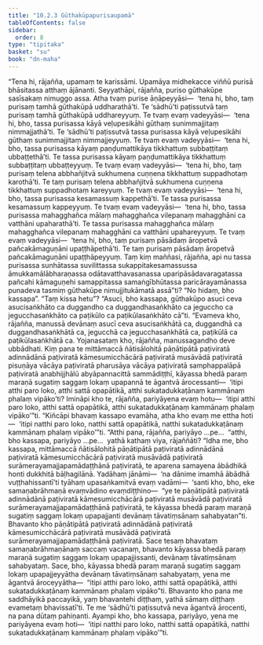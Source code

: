 ```yaml
---
title: "10.2.3 Gūthakūpapurisaupamā"
tableOfContents: false
sidebar:
  order: 8
type: "tipitaka"
basket: "su"
book: "dn-maha"
---
```



<DynamicBreadcrumb />

<Division number="415" book="dn-maha" bookNo="7" page="259">

<Paragraph number="1100" book="dn-maha">
“Tena hi, rājañña, upamaṃ te karissāmi. Upamāya midhekacce viññū purisā bhāsitassa atthaṃ ājānanti. Seyyathāpi, rājañña, puriso gūthakūpe sasīsakaṃ nimuggo assa. Atha tvaṃ purise āṇāpeyyāsi—  ‘tena hi, bho, taṃ purisaṃ tamhā gūthakūpā uddharathā’ti. Te ‘sādhū’ti paṭissutvā taṃ purisaṃ tamhā gūthakūpā uddhareyyuṃ. Te tvaṃ evaṃ vadeyyāsi—  ‘tena hi, bho, tassa purisassa kāyā veḷupesikāhi gūthaṃ sunimmajjitaṃ nimmajjathā’ti. Te ‘sādhū’ti paṭissutvā tassa purisassa kāyā veḷupesikāhi gūthaṃ sunimmajjitaṃ nimmajjeyyuṃ. Te tvaṃ evaṃ vadeyyāsi—  ‘tena hi, bho, tassa purisassa kāyaṃ paṇḍumattikāya tikkhattuṃ subbaṭṭitaṃ ubbaṭṭethā’ti. Te tassa purisassa kāyaṃ paṇḍumattikāya tikkhattuṃ subbaṭṭitaṃ ubbaṭṭeyyuṃ. Te tvaṃ evaṃ vadeyyāsi—  ‘tena hi, bho, taṃ purisaṃ telena abbhañjitvā sukhumena cuṇṇena tikkhattuṃ suppadhotaṃ karothā’ti. Te taṃ purisaṃ telena abbhañjitvā sukhumena cuṇṇena tikkhattuṃ suppadhotaṃ kareyyuṃ. Te tvaṃ evaṃ vadeyyāsi—  ‘tena hi, bho, tassa purisassa kesamassuṃ kappethā’ti. Te tassa purisassa kesamassuṃ kappeyyuṃ. Te tvaṃ evaṃ vadeyyāsi—  ‘tena hi, bho, tassa purisassa mahagghañca mālaṃ mahagghañca vilepanaṃ mahagghāni ca vatthāni upaharathā’ti. Te tassa purisassa mahagghañca mālaṃ mahagghañca vilepanaṃ mahagghāni ca vatthāni upahareyyuṃ. Te tvaṃ evaṃ vadeyyāsi—  ‘tena hi, bho, taṃ purisaṃ pāsādaṃ āropetvā pañcakāmaguṇāni upaṭṭhāpethā’ti. Te taṃ purisaṃ pāsādaṃ āropetvā pañcakāmaguṇāni upaṭṭhāpeyyuṃ.
</Paragraph>

<Paragraph number="1101" book="dn-maha">
Taṃ kiṃ maññasi, rājañña, api nu tassa purisassa sunhātassa suvilittassa sukappitakesamassussa āmukkamālābharaṇassa odātavatthavasanassa uparipāsādavaragatassa pañcahi kāmaguṇehi samappitassa samaṅgībhūtassa paricārayamānassa punadeva tasmiṃ gūthakūpe nimujjitukāmatā assā”ti? “No hidaṃ, bho kassapa”. “Taṃ kissa hetu”? “Asuci, bho kassapa, gūthakūpo asuci ceva asucisaṅkhāto ca duggandho ca duggandhasaṅkhāto ca jeguccho ca jegucchasaṅkhāto ca paṭikūlo ca paṭikūlasaṅkhāto cā”ti. “Evameva kho, rājañña, manussā devānaṃ asucī ceva asucisaṅkhātā ca, duggandhā ca duggandhasaṅkhātā ca, jegucchā ca jegucchasaṅkhātā ca, paṭikūlā ca paṭikūlasaṅkhātā ca. Yojanasataṃ kho, rājañña, manussagandho deve ubbādhati. Kiṃ pana te mittāmaccā ñātisālohitā pāṇātipātā paṭiviratā adinnādānā paṭiviratā kāmesumicchācārā paṭiviratā musāvādā paṭiviratā pisuṇāya vācāya paṭiviratā pharusāya vācāya paṭiviratā samphappalāpā paṭiviratā anabhijjhālū abyāpannacittā sammādiṭṭhī, kāyassa bhedā paraṃ maraṇā sugatiṃ saggaṃ lokaṃ upapannā te āgantvā ārocessanti—  ‘itipi atthi paro loko, atthi sattā opapātikā, atthi sukatadukkaṭānaṃ kammānaṃ phalaṃ vipāko’ti? Imināpi kho te, rājañña, pariyāyena evaṃ hotu—  ‘itipi atthi paro loko, atthi sattā opapātikā, atthi sukatadukkaṭānaṃ kammānaṃ phalaṃ vipāko’”ti.
</Paragraph>

</Division>
<Division number="416" book="dn-maha" bookNo="7" page="260">

<Paragraph number="1102" book="dn-maha">
“Kiñcāpi bhavaṃ kassapo evamāha, atha kho evaṃ me ettha hoti—  ‘itipi natthi paro loko, natthi sattā opapātikā, natthi sukatadukkaṭānaṃ kammānaṃ phalaṃ vipāko’”ti. “Atthi pana, rājañña, pariyāyo …pe…  “atthi, bho kassapa, pariyāyo …pe…  yathā kathaṃ viya, rājaññāti? “Idha me, bho kassapa, mittāmaccā ñātisālohitā pāṇātipātā paṭiviratā adinnādānā paṭiviratā kāmesumicchācārā paṭiviratā musāvādā paṭiviratā surāmerayamajjapamādaṭṭhānā paṭiviratā, te aparena samayena ābādhikā honti dukkhitā bāḷhagilānā. Yadāhaṃ jānāmi—  ‘na dānime imamhā ābādhā vuṭṭhahissantī’ti tyāhaṃ upasaṅkamitvā evaṃ vadāmi—  ‘santi kho, bho, eke samaṇabrāhmaṇā evaṃvādino evaṃdiṭṭhino—  “ye te pāṇātipātā paṭiviratā adinnādānā paṭiviratā kāmesumicchācārā paṭiviratā musāvādā paṭiviratā surāmerayamajjapamādaṭṭhānā paṭiviratā, te kāyassa bhedā paraṃ maraṇā sugatiṃ saggaṃ lokaṃ upapajjanti devānaṃ tāvatiṃsānaṃ sahabyatan”ti. Bhavanto kho pāṇātipātā paṭiviratā adinnādānā paṭiviratā kāmesumicchācārā paṭiviratā musāvādā paṭiviratā surāmerayamajjapamādaṭṭhānā paṭiviratā. Sace tesaṃ bhavataṃ samaṇabrāhmaṇānaṃ saccaṃ vacanaṃ, bhavanto kāyassa bhedā paraṃ maraṇā sugatiṃ saggaṃ lokaṃ upapajjissanti, devānaṃ tāvatiṃsānaṃ sahabyataṃ. Sace, bho, kāyassa bhedā paraṃ maraṇā sugatiṃ saggaṃ lokaṃ upapajjeyyātha devānaṃ tāvatiṃsānaṃ sahabyataṃ, yena me āgantvā āroceyyātha—  “itipi atthi paro loko, atthi sattā opapātikā, atthi sukatadukkaṭānaṃ kammānaṃ phalaṃ vipāko”ti. Bhavanto kho pana me saddhāyikā paccayikā, yaṃ bhavantehi diṭṭhaṃ, yathā sāmaṃ diṭṭhaṃ evametaṃ bhavissatī’ti. Te me ‘sādhū’ti paṭissutvā neva āgantvā ārocenti, na pana dūtaṃ pahiṇanti. Ayampi kho, bho kassapa, pariyāyo, yena me pariyāyena evaṃ hoti—  ‘itipi natthi paro loko, natthi sattā opapātikā, natthi sukatadukkaṭānaṃ kammānaṃ phalaṃ vipāko’”ti.
</Paragraph>
</Division>